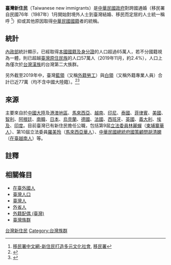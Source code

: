 {{Infobox Ethnic group
|group = 臺灣新住民<br/>Taiwanese new immigrants
|image = {{image array
|image1 =| caption1 = [[林麗蟬|林麗蟬]]
|image2 = 20190726吳鳳.jpg | caption2 = [[吳承鳳|吳鳳]]
|image3 = Larisa Bakurova 20090908.jpg | caption3 = [[瑞莎|瑞莎]]
|image4 = 羅美玲委員.jpg | caption4 = [[羅美玲_(政治人物)|羅美玲]]
|image5 = Olga Gorodetskaya.jpg | caption5 = [[郭靜云|郭靜云]]
|image6 = MIDI Z director.jpg | caption6 = [[趙德胤|趙德胤]]
|image7 = 20160905呂若瑟.jpg | caption7 = [[呂若瑟|呂若瑟]]
|image8 = 文魯彬 Robin Winkler 20150406.jpg | caption8 =  [[文魯彬|文魯彬]]
|image9 = RevYvesMoal.jpg | caption9 = [[劉一峰_(神父)|劉一峰]]
|image10 = 吳若石神父.jpg | caption10 =  [[吳若石|吳若石]]
|image11 = Wu'erkaixi from VOA (1).jpg | caption11 = [[吾爾開希·多萊特|吾爾開希·多萊特]]
|image12 = Quincy davis basketball.jpg | caption12 = [[戴維斯_(臺灣)|戴維斯]]
}}
|poptime = 約有'''563,515人'''（2020年10月）<ref>[https://www.immigration.gov.tw/5385/7344/7350/8887/?alias=settledown 外籍配偶人數與大陸(含港澳)配偶人數按證件分10910], [[移民署|移民署]]</ref>
|langs = 各種[[漢語|漢語]]（[[中華民國國語|華語]]、[[客語|客語]]、[[粵語|粵語]]等）<br/>[[越南語|越南語]]、[[印尼語|印尼語]]、[[泰語|泰語]]、[[他加祿語|他加祿語]]（菲律賓語）、[[緬語|緬語]]、[[高棉語|高棉語]]<br/>[[英語|英語]]、[[日語|日語]]、[[韓語|韓語]]、[[印地語|印地語]]等
|rels = [[基督宗教|基督宗教]]（[[新教|新教]]、[[天主教|天主教]]）、[[伊斯蘭教|伊斯蘭教]]、[[佛教|佛教]]、[[道教|道教]]、[[印度教|印度教]]等
}}

'''臺灣新住民'''（Taiwanese new immigrants）是[[中華民國政府|中華民國政府]]對跨國通婚（移民署自民國76年（1987年）1月開始對境外人士到臺灣結婚、移民而定居的人士統一稱呼 <ref>[https://www.immigration.gov.tw/5385/7344/70395/143257/ 移民署中文網-新住民打造多元文化社會], [[移民署|移民署]]</ref>）抑或其他原因取得[[中華民國國籍|中華民國國籍]]者的統稱。

==統計==
[[中華民國內政部|內政部]]統計顯示，已經取得[[中華民國身分證|本國國籍及身分證]]的人口超過65萬人，若不分國籍視為一體，則已超越[[臺灣原住民族|臺灣原住民族]]的人口57萬人（2019年11月，約2.4%），人口上為僅次於[[台灣漢族|台灣漢族]]的台灣第二大族群。

另外截至2019年中，臺灣[[藍領|藍領]]（又稱[[外籍勞工|外籍勞工]]）與[[白領|白領]]（又稱外籍專業人員）合計已近77萬（均不含中國大陸籍）。<ref>{{cite web|url=http://statdb.mol.gov.tw/html/mon/212030.htm|title=產業及社福外籍勞工人數－按國籍分|publisher=行政院勞動部勞力發展署|accessdate=2018-03-28|archive-date=2018-09-02|archive-url=https://web.archive.org/web/20180902230317/http://statdb.mol.gov.tw/html/mon/212030.htm|dead-url=no}}</ref><ref>{{cite web|url=http://statdb.mol.gov.tw/html/mon/212120.htm|title=外國專業人員－按核准機關及國籍分|publisher=行政院勞動部勞力發展署|accessdate=2018-03-28|archive-date=2018-09-05|archive-url=https://web.archive.org/web/20180905120242/http://statdb.mol.gov.tw/html/mon/212120.htm|dead-url=no}}</ref>

==來源==
主要來自於[[中國大陸|中國大陸]]及[[港澳地區|港澳地區]]、[[馬來西亞|馬來西亞]]、[[越南|越南]]、[[印尼|印尼]]、[[泰國|泰國]]、[[菲律賓|菲律賓]]、[[美國|美國]]、[[智利|智利]]、[[阿根廷|阿根廷]]、[[南韓|南韓]]、[[日本|日本]]、[[烏克蘭|烏克蘭]]、[[德國|德國]]、[[法國|法國]]、[[西班牙|西班牙]]、[[英國|英國]]、[[義大利|義大利]]、[[埃及|埃及]]、[[印度|印度]]。目前臺灣已有新住民擔任公職，包括第9屆[[立法委員|立法委員]][[林麗蟬|林麗蟬]]（[[柬埔寨華人|柬埔寨華人]]）、第10屆立法委員[[羅美玲_(政治人物)|羅美玲]]（[[馬來西亞華人|馬來西亞華人]]）、[[中華民國總統府國策顧問|中華民國總統府國策顧問]][[胡清嫻|胡清嫻]]（[[在臺越南人|在臺越南人]]）等。

==註釋==
{{Reflist}}

==相關條目==
*[[在臺外國人|在臺外國人]]
*[[臺灣人口|臺灣人口]]
*[[臺灣人|臺灣人]]
*[[外省人|外省人]]
*[[外籍配偶_(臺灣)|外籍配偶 (臺灣)]]
*[[臺灣族群|臺灣族群]]

{{Taiwan topics}}
{{台灣主要族群}}

[[Category:台灣新住民|]]
[[Category:台灣族群|Category:台灣族群]]